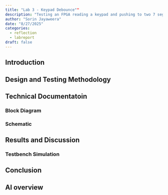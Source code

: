 ```yaml
---
title: "Lab 3 - Keypad Debounce""
description: "Testing an FPGA reading a keypad and pushing to two 7 segment displays"
author: "Sorin Jayaweera"
date: "8/27/2025"
categories:
  - reflection
  - labreport
draft: false
---
```



## Introduction

## Design and Testing Methodology

## Technical Documentatoin

### Block Diagram

### Schematic

## Results and Discussion

### Testbench Simulation

## Conclusion

## AI overview

